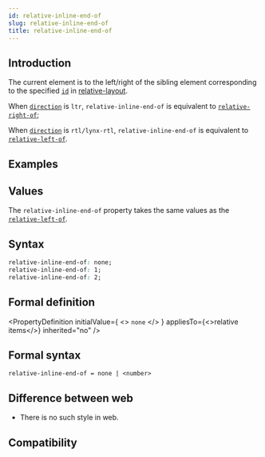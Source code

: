 ```yaml
---
id: relative-inline-end-of
slug: relative-inline-end-of
title: relative-inline-end-of
---
```


## Introduction

The current element is to the left/right of the sibling element corresponding to the specified [`id`](./relative-id.mdx) in [relative-layout](/guide/ui/layout/relative-layout.mdx).

When [`direction`](./direction.mdx) is `ltr`, `relative-inline-end-of` is equivalent to [`relative-right-of`](./relative-right-of.mdx);

When [`direction`](./direction.mdx) is `rtl/lynx-rtl`, `relative-inline-end-of` is equivalent to [`relative-left-of`](./relative-left-of.mdx).

## Examples


<Go
  example="css-api"
  defaultFile="src/relative-inline-end-of/App.tsx"
  img="https://lf-lynx.tiktok-cdns.com/obj/lynx-artifacts-oss-sg/lynx-website/assets/doc/css/relative-inline-end-of.png"
  defaultEntryFile="dist/relative-inline-end-of.lynx.bundle"
  entry="src/relative-inline-end-of"
/>

## Values

The `relative-inline-end-of` property takes the same values as the [`relative-left-of`](./relative-left-of.mdx).

## Syntax

```css
relative-inline-end-of: none;
relative-inline-end-of: 1;
relative-inline-end-of: 2;
```

## Formal definition


<PropertyDefinition
  initialValue={
    <>
      <code>none</code>
    </>
  }
  appliesTo={<>relative items</>}
  inherited="no"
/>

## Formal syntax

```
relative-inline-end-of = none | <number>
```

## Difference between web

- There is no such style in web.

## Compatibility


<LegacyCompatTable metadata="css/properties/relative-inline-end-of" />
